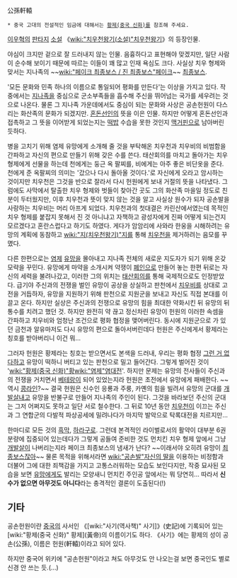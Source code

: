 公孫軒轅

 * 중국 고대의 전설적인 임금에 대해서는 [[황제(중국 신화)]]를 참조해 주세요.

[[이우혁]]의 [[판타지]] [[소설]] 《[[wiki:"치우천왕기(소설)"치우천왕기]]》의 등장인물.

야심이 크지만 겉으로 잘 드러내지 않는 인물. 음흉하다고 표현해야 맞겠지만, 일단 사람이 순수해 보이기 때문에 따르는 이들이 꽤 많고 인재 욕심도 크다. 사실상 치우 형제와 맞서는 지나족의 ~~[[wiki:"페이크 최종보스 / 진 최종보스"페이크]]~~ [[최종보스]].

'모든 문화와 민족 하나의 이름으로 통일되어 평화를 만든다'는 이상을 가지고 있다. 작중에서는 [[지나족]]을 중심으로 군소부족들을 흡수해 주신을 뛰어넘는 국가를 세우려는 것으로 나온다. 물론 그 지나족 가운데에서도 중심이 되는 문화와 사상은 공손헌원이 다스리는 화산족의 문화가 되겠지만.
[[혼돈선인]]의 뜻을 이은 인물. 하지만 어떻게 혼돈선인과 접촉하고 그 뜻을 이어받게 되었는지는 [[떡밥]] 수습을 못한 것인지 [[맥거핀]]으로 남아버린 듯하다.

병을 고치기 위해 염제 유망에게 소개해 줄 것을 부탁해온 치우천과 치우비의 비범함을 간파하고 자신의 편으로 만들기 위해 갖은 수를 쓴다.
태산회의를 마치고 돌아가는 치우 형제에게 선물을 하는데 천에게는 둥근 옥 팔찌를, 비에게는 아주 좋은 비단옷을 준다. 천에게 준 옥팔찌의 의미는 '갔으나 다시 돌아올 것이다.'로 자신에게 오라고 암시하는 것이지만 치우천은 그것을 반으로 잘라서 다시 헌원에게 보내 거절의 뜻을 나타냈다.
그럼에도 사막에서 탈출한 치우 형제와 벗들이 찾아간 곳도 그의 화산족 마을일 정도로 친분이 두터웠지만, 이후 치우천과 뜻이 맞지 않는 것을 알고 사실상 원수가 되자 공손발을 사랑하는 치우비는 머리 아프게 되었다.
치우천과의 첫대결은 카린산에서였는데 목적인 치우 형제를 붙잡지 못해서 진 것 아니냐고 자책하고 광성자에게 진짜 어떻게 되는건지 모르겠다고 혼란스럽다고 하기도 하였다. 게다가 암암리에 사와라 한웅을 시해하려는 유망의 계획에 동참하고 [[wiki:"지(치우천왕기)"지]]를 통해 [[치우천]]을 제거하려는 음모를 꾸몄다.

다른 한편으로는 [[염제]] [[유망]]을 몰아내고 지나족 전체의 새로운 지도자가 되기 위해 온갖 모략을 꾸민다. 유망에게 마약을 소개시켜 약쟁이 [[폐인]]으로 만들어 놓는 한편 뒤로는 자신의 세력을 불려나갔고, 이러한 그의 위치는 [[태산회의]]를 통해 국제적으로도 인정받았다.
급기야 주신과의 전쟁을 벌인 유망이 공상을 상실하고 판천에서 [[치우비]]를 상대로 고전을 거듭하자, 유망을 지원하기 위해 판천으로 지원군을 보내고 자신도 직접 본대를 이끌고 온다. 하지만 실상은 주신과의 전쟁으로 유망의 힘을 최대한 약화시킨 뒤 유망의 뒤통수를 치려고 했던 것.
하지만 완전히 약 끊고 정신차린 유망이 헌원의 이러한 속셈을 간파하고 치우비와 엄청난 조건으로 평화 협정을 맺어버린다. 동시에 지원군으로 가 있던 금천과 알유마저도 다시 유망의 편으로 돌아서버린데다 헌원은 주신에게서 황제라는 칭호를 받아버리니 이건 뭐...

그러자 헌원은 황제라는 칭호는 받으면서도 본색을 드러내, 우리는 평화 협정 [[그런 거 없다]]하고 유망이 떡하니 버티고 있는 판천으로 밀고 들어간다. 그렇게 벌어진 것이 '[[wiki:"황제(중국 신화)"황]][[wiki:"염제"염]]대전'. 하지만 문제는 유망의 전사들이 주신과의 전쟁을 거치면서 [[베테랑]]이 되어 있었는지라 헌원은 초전에서 유망에게 패배한다. ~~역시 [[콩라인]]?~~
결국 헌원은 신수인 응룡과 주룽, 카옌의 힘을 빌려서 유망의 군대를 [[개발살]]내고 유망을 반불구로 만들어 지나족의 주인이 된다. 그것을 바라보던 주신의 군대는 그저 어쩌지도 못하고 일단 서로 철수한다. 그 뒤로 10년 동안 [[치우천]]이 이끄는 주신과 그 연합군의 다발적 파상공세에 밀려나다가 마지막 발악으로 탁록대전을 치르지만...

한마디로 모든 것의 [[흑막]], [[하라구로]]. 그런데 본격적인 라이벌로서의 활약이 대부분 6권 분량에 집중되어 있는데다가 그렇게 공들여 준비한 것도 먼치킨 치우 형제 앞에서 그냥 [[개발살]]이 나버리는지라 페이크 최종보스의 냄새가 난다? ~~이래서야 오히려 유망이 [[최종보스]]잖아~~ 물론 목적을 위해서라면 [[wiki:"공손발"자신의 딸]]을 이용하는 비정함과 더불어 그에 대한 죄책감을 가지고 고통스러워하는 모습도 보인다지만, 작중 묘사된 모습을 보면 [[유망]]에게도 발리는 모양새니 먼치킨 주인공 앞에서는 뭐 당연히... 따라서 '''신수가 없으면 아무것도 아니다'''라는 충격적인 결론이 도출된다(!)

== 기타 ==
공손헌원이란 [[중국]]의 사서인 《[wiki:"사기(역사책)" 사기]》(史記)에 기록되어 있는 [wiki:"황제(중국 신화)" 황제](黃帝)의 이름이기도 하다. 《사기》에는 황제의 성이 공손(公孫), 이름은 헌원(軒轅)이라고 되어 있다.

하지만 중국어 위키에 "공손헌원"이라고 쳐도 아무것도 안 나오는걸 보면 중국인도 별로 신경 안 쓰는 듯.(…)
